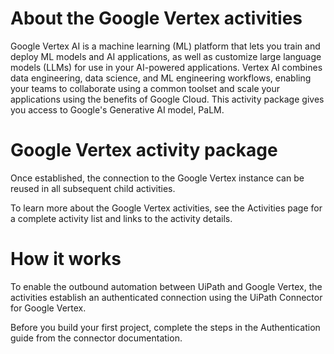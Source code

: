 ﻿# About the Google Vertex activities

Google Vertex AI is a machine learning (ML) platform that lets you train and deploy ML models and AI applications, as well as customize large language models (LLMs) for use in your AI-powered applications. Vertex AI combines data engineering, data science, and ML engineering workflows, enabling your teams to collaborate using a common toolset and scale your applications using the benefits of Google Cloud. This activity package gives you access to Google's Generative AI model, PaLM.

# Google Vertex activity package

Once established, the connection to the Google Vertex instance can be reused in all subsequent child activities.

To learn more about the Google Vertex activities, see the Activities page for a complete activity list and links to the activity details.

# How it works

To enable the outbound automation between UiPath and Google Vertex, the activities establish an authenticated connection using the UiPath Connector for Google Vertex.

Before you build your first project, complete the steps in the Authentication guide from the connector documentation.
